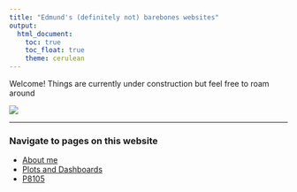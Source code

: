```yaml
---
title: "Edmund's (definitely not) barebones websites"
output: 
  html_document:
    toc: true
    toc_float: true
    theme: cerulean
---
```


Welcome! Things are currently under construction but feel free to roam around

![](https://external-content.duckduckgo.com/iu/?u=https%3A%2F%2Fmedia.tenor.com%2Fimages%2F17fb5bd9a52cdc14bfaafe2bf9a0f010%2Ftenor.gif)

---

### Navigate to pages on this website

* [About me](about.html)
* [Plots and Dashboards](plotly_dashboards.html)
* [P8105](https://p8105.com/)
